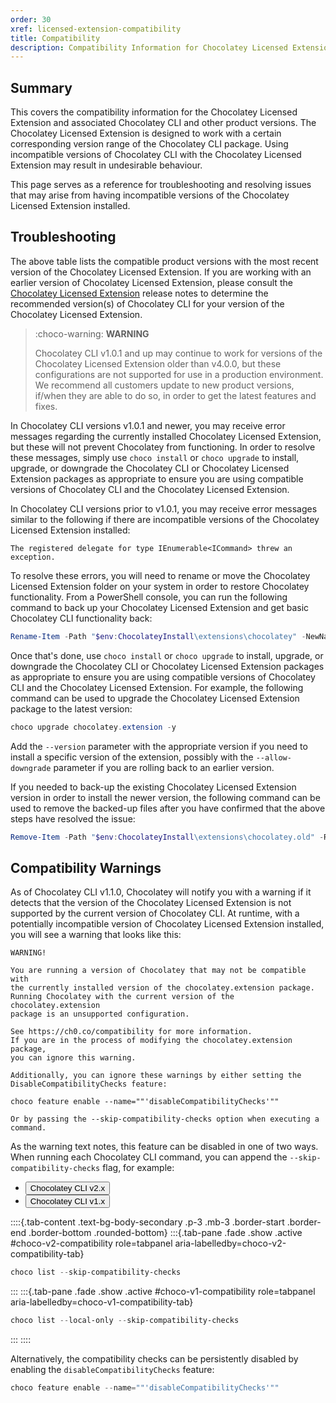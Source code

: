 ```yaml
---
order: 30
xref: licensed-extension-compatibility
title: Compatibility
description: Compatibility Information for Chocolatey Licensed Extension
---
```


## Summary

This covers the compatibility information for the Chocolatey Licensed Extension and associated Chocolatey CLI and other product versions.
The Chocolatey Licensed Extension is designed to work with a certain corresponding version range of the Chocolatey CLI package.
Using incompatible versions of Chocolatey CLI with the Chocolatey Licensed Extension may result in undesirable behaviour.

This page serves as a reference for troubleshooting and resolving issues that may arise from having incompatible versions of the Chocolatey Licensed Extension installed.

<?! Include "../../shared/chocolatey-component-dependencies.txt" /?>

## Troubleshooting

The above table lists the compatible product versions with the most recent version of the Chocolatey Licensed Extension.
If you are working with an earlier version of Chocolatey Licensed Extension, please consult the [Chocolatey Licensed Extension](xref:licensed-extension-release-notes) release notes to determine the recommended version(s) of Chocolatey CLI for your version of the Chocolatey Licensed Extension.

> :choco-warning: **WARNING**
>
> Chocolatey CLI v1.0.1 and up may continue to work for versions of the Chocolatey Licensed Extension older than v4.0.0, but these configurations are not supported for use in a production environment.
> We recommend all customers update to new product versions, if/when they are able to do so, in order to get the latest features and fixes.

In Chocolatey CLI versions v1.0.1 and newer, you may receive error messages regarding the currently installed Chocolatey Licensed Extension, but these will not prevent Chocolatey from functioning.
In order to resolve these messages, simply use `choco install` or `choco upgrade` to install, upgrade, or downgrade the Chocolatey CLI or Chocolatey Licensed Extension packages as appropriate to ensure you are using compatible versions of Chocolatey CLI and the Chocolatey Licensed Extension.

In Chocolatey CLI versions prior to v1.0.1, you may receive error messages similar to the following if there are incompatible versions of the Chocolatey Licensed Extension installed:

```error
The registered delegate for type IEnumerable<ICommand> threw an exception.
```

To resolve these errors, you will need to rename or move the Chocolatey Licensed Extension folder on your system in order to restore Chocolatey functionality.
From a PowerShell console, you can run the following command to back up your Chocolatey Licensed Extension and get basic Chocolatey CLI functionality back:

```powershell
Rename-Item -Path "$env:ChocolateyInstall\extensions\chocolatey" -NewName "chocolatey.old"
```

Once that's done, use `choco install` or `choco upgrade` to install, upgrade, or downgrade the Chocolatey CLI or Chocolatey Licensed Extension packages as appropriate to ensure you are using compatible versions of Chocolatey CLI and the Chocolatey Licensed Extension.
For example, the following command can be used to upgrade the Chocolatey Licensed Extension package to the latest version:

```powershell
choco upgrade chocolatey.extension -y
```

Add the `--version` parameter with the appropriate version if you need to install a specific version of the extension, possibly with the `--allow-downgrade` parameter if you are rolling back to an earlier version.

If you needed to back-up the existing Chocolatey Licensed Extension version in order to install the newer version, the following command can be used to remove the backed-up files after you have confirmed that the above steps have resolved the issue:

```powershell
Remove-Item -Path "$env:ChocolateyInstall\extensions\chocolatey.old" -Recurse -Force
```

## Compatibility Warnings

As of Chocolatey CLI v1.1.0, Chocolatey will notify you with a warning if it detects that the version of the Chocolatey Licensed Extension is not supported by the current version of Chocolatey CLI.
At runtime, with a potentially incompatible version of Chocolatey Licensed Extension installed, you will see a warning that looks like this:

```code
WARNING!

You are running a version of Chocolatey that may not be compatible with
the currently installed version of the chocolatey.extension package.
Running Chocolatey with the current version of the chocolatey.extension
package is an unsupported configuration.

See https://ch0.co/compatibility for more information.
If you are in the process of modifying the chocolatey.extension package,
you can ignore this warning.

Additionally, you can ignore these warnings by either setting the
DisableCompatibilityChecks feature:

choco feature enable --name=""'disableCompatibilityChecks'""

Or by passing the --skip-compatibility-checks option when executing a
command.
```

As the warning text notes, this feature can be disabled in one of two ways.
When running each Chocolatey CLI command, you can append the `--skip-compatibility-checks` flag, for example:

<ul class="nav nav-tabs" role="tablist">
    <li class="nav-item">
        <button class="nav-link active" id="choco-v2-compatibility-tab" data-bs-toggle="tab" data-bs-target="#choco-v2-compatibility" role="tab" aria-controls="choco-v2-compatibility" aria-selected="true" data-choco-tab-multi='{"choco-version": "choco-v2"}'>Chocolatey CLI v2.x</button>
    </li>
    <li class="nav-item">
        <button class="nav-link" id="choco-v1-compatibility-tab" data-bs-toggle="tab" data-bs-target="#choco-v1-compatibility" role="tab" aria-controls="choco-v1-compatibility" aria-selected="false" data-choco-tab-multi='{"choco-version": "choco-v1"}'>Chocolatey CLI v1.x</button>
    </li>
</ul>

::::{.tab-content .text-bg-body-secondary .p-3 .mb-3 .border-start .border-end .border-bottom .rounded-bottom}
:::{.tab-pane .fade .show .active #choco-v2-compatibility role=tabpanel aria-labelledby=choco-v2-compatibility-tab}

```powershell
choco list --skip-compatibility-checks
```

:::
:::{.tab-pane .fade .show .active #choco-v1-compatibility role=tabpanel aria-labelledby=choco-v1-compatibility-tab}

```powershell
choco list --local-only --skip-compatibility-checks
```

:::
::::

Alternatively, the compatibility checks can be persistently disabled by enabling the `disableCompatibilityChecks` feature:

```powershell
choco feature enable --name=""'disableCompatibilityChecks'""
```
